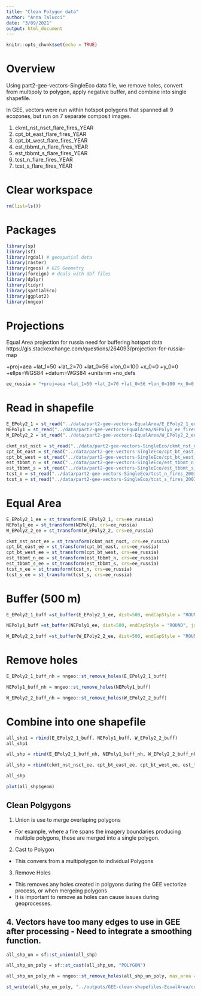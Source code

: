 ```yaml
---
title: "Clean Polygon data"
author: "Anna Talucci"
date: "3/09/2021"
output: html_document
---
```


```r
knitr::opts_chunk$set(echo = TRUE)
```

# Overview

Using part2-gee-vectors-SingleEco data file, we remove holes, convert from multipoly to polygon, apply negative buffer, and combine into single shapefile.

In GEE, vectors were run within  hotspot polygons that spanned all 9 ecozones, but run on 7 separate composit images.

1. ckmt_nst_nsct_flare_fires_YEAR
2. cpt_bt_east_flare_fires_YEAR
3. cpt_bt_west_flare_fires_YEAR
4. est_tbbmt_n_flare_fires_YEAR
5. est_tbbmt_s_flare_fires_YEAR
6. tcst_n_flare_fires_YEAR
7. tcst_s_flare_fires_YEAR


# Clear workspace

```r
rm(list=ls()) 
```

# Packages

```r
library(sp)
library(sf)
library(rgdal) # geospatial data
library(raster)
library(rgeos) # GIS Geometry
library(foreign) # deals with dbf files
library(dplyr)
library(tidyr)
library(spatialEco)
library(ggplot2)
library(nngeo)
```

# Projections


Equal Area projection for russia need for buffering hotspot data
https://gis.stackexchange.com/questions/264093/projection-for-russia-map

+proj=aea +lat_1=50 +lat_2=70 +lat_0=56 +lon_0=100 +x_0=0 +y_0=0 +ellps=WGS84 +datum=WGS84 +units=m +no_defs 

```r
ee_russia = "+proj=aea +lat_1=50 +lat_2=70 +lat_0=56 +lon_0=100 +x_0=0 +y_0=0 +ellps=WGS84 +datum=WGS84 +units=m +no_defs "
```

# Read in shapefile
```r
E_EPoly2_1 = st_read("../data/part2-gee-vectors-EqualArea/E_EPoly2_1_ee_fires90_2001.shp", "E_EPoly2_1_ee_fires90_2001") 
NEPoly1 = st_read("../data/part2-gee-vectors-EqualArea/NEPoly1_ee_fires90_2001.shp", "NEPoly1_ee_fires90_2001") 
W_EPoly2_2 = st_read("../data/part2-gee-vectors-EqualArea/W_EPoly2_2_ee_fires90_2001.shp", "W_EPoly2_2_ee_fires90_2001") 

```

```r
ckmt_nst_nsct = st_read("../data/part2-gee-vectors-SingleEco/ckmt_nst_nsct_fires_2003.shp", "ckmt_nst_nsct_fires_2003") 
cpt_bt_east = st_read("../data/part2-gee-vectors-SingleEco/cpt_bt_east_fires_2003.shp", "cpt_bt_east_fires_2003") 
cpt_bt_west = st_read("../data/part2-gee-vectors-SingleEco/cpt_bt_west_fires_2003.shp", "cpt_bt_west_fires_2003") 
est_tbbmt_n = st_read("../data/part2-gee-vectors-SingleEco/est_tbbmt_n_fires_2003.shp", "est_tbbmt_n_fires_2003") 
est_tbbmt_s = st_read("../data/part2-gee-vectors-SingleEco/est_tbbmt_s_fires_2003.shp", "est_tbbmt_s_fires_2003") 
tcst_n = st_read("../data/part2-gee-vectors-SingleEco/tcst_n_fires_2003.shp", "tcst_n_fires_2003") 
tcst_s = st_read("../data/part2-gee-vectors-SingleEco/tcst_s_fires_2003.shp", "tcst_s_fires_2003") 
```

# Equal Area
```r
E_EPoly2_1_ee = st_transform(E_EPoly2_1, crs=ee_russia)
NEPoly1_ee = st_transform(NEPoly1, crs=ee_russia)
W_EPoly2_2_ee = st_transform(W_EPoly2_2, crs=ee_russia)
```

```r
ckmt_nst_nsct_ee = st_transform(ckmt_nst_nsct, crs=ee_russia)
cpt_bt_east_ee = st_transform(cpt_bt_east, crs=ee_russia)
cpt_bt_west_ee = st_transform(cpt_bt_west, crs=ee_russia)
est_tbbmt_n_ee = st_transform(est_tbbmt_n, crs=ee_russia)
est_tbbmt_s_ee = st_transform(est_tbbmt_s, crs=ee_russia)
tcst_n_ee = st_transform(tcst_n, crs=ee_russia)
tcst_s_ee = st_transform(tcst_s, crs=ee_russia)
```
# Buffer (500 m)
```r
E_EPoly2_1_buff =st_buffer(E_EPoly2_1_ee, dist=500, endCapStyle = "ROUND", joinStyle = "ROUND")
```

```r
NEPoly1_buff =st_buffer(NEPoly1_ee, dist=500, endCapStyle = "ROUND", joinStyle = "ROUND")
```

```r
W_EPoly2_2_buff =st_buffer(W_EPoly2_2_ee, dist=500, endCapStyle = "ROUND", joinStyle = "ROUND")
```

# Remove holes
```r
E_EPoly2_1_buff_nh = nngeo::st_remove_holes(E_EPoly2_1_buff)
```

```r
NEPoly1_buff_nh = nngeo::st_remove_holes(NEPoly1_buff)
```

```r
W_EPoly2_2_buff_nh = nngeo::st_remove_holes(W_EPoly2_2_buff)
```
# Combine into one shapefile
```r
all_shp1 = rbind(E_EPoly2_1_buff, NEPoly1_buff, W_EPoly2_2_buff)
all_shp1
```
```r
all_shp = rbind(E_EPoly2_1_buff_nh, NEPoly1_buff_nh, W_EPoly2_2_buff_nh)
```

```r
all_shp = rbind(ckmt_nst_nsct_ee, cpt_bt_east_ee, cpt_bt_west_ee, est_tbbmt_n_ee, est_tbbmt_s_ee, tcst_n_ee, tcst_s_ee)
```

```r
all_shp
```
```r
plot(all_shp$geom)
```


## Clean Polgygons

1. Union is use to merge overlaping polygons 
  + For example, where a fire spans the imagery boundaries producing multiple polygons, these are merged into a single polygon.
2. Cast to Polygon
  + This convers from a multipolygon to individual Polygons
3. Remove Holes
  + This removes any holes created in polgyons during the GEE vectorize process, or when mergeing polygons
  + It is important to remove as holes can cause issues during geoprocesses.
4. **Vectors have too many edges to use in GEE after processing - Need to integrate a smoothing function.**
- 
```r
all_shp_un = sf::st_union(all_shp)

all_shp_un_poly = sf::st_cast(all_shp_un, "POLYGON")
```


```r
all_shp_un_poly_nh = nngeo::st_remove_holes(all_shp_un_poly, max_area = 0)
```

```r
st_write(all_shp_un_poly, "../outputs/GEE-clean-shapefiles-EqualArea/combine_ecozones_ea90_2001.shp", driver="ESRI Shapefile") 
```


